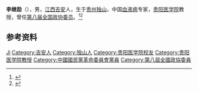 {{Otheruses|other=名为李继勋的其他人物|李继勋}}

'''李继勋'''（{{bd|1928年|}}），男，[[江西|江西]][[吉安|吉安]]人，生于[[贵州|贵州]][[独山|独山]]，中国[[血液病|血液病]]专家，[[贵阳医学院|贵阳医学院]]教授，曾任[[第八届全国政协委员|第八届全国政协委员]]。<ref>{{Cite book|title=历届全国政协委员人名辞典|author=|publisher=中国国际广播出版社|year=1996|isbn=9787507813746|location=北京|pages=}}</ref><ref>{{Cite book|title=中华人民共和国职官志|author=何虎生, 李耀东, 向常福主编|publisher=中国社会出版社|year=2003|isbn=9787800883934|location=北京|pages=}}</ref>

== 参考资料 ==
{{reflist}}

{{Authority control}}
{{DEFAULTSORT:Li李}}
[[Category:李姓|Ji]]
[[Category:吉安人|Category:吉安人]]
[[Category:独山人|Category:独山人]]
[[Category:贵阳医学院校友|Category:贵阳医学院校友]]
[[Category:贵阳医学院教授|Category:贵阳医学院教授]]
[[Category:中國國民黨革命委員會黨員|Category:中國國民黨革命委員會黨員]]
[[Category:第八屆全國政協委員|Category:第八屆全國政協委員]]

{{中国人物小作品}}